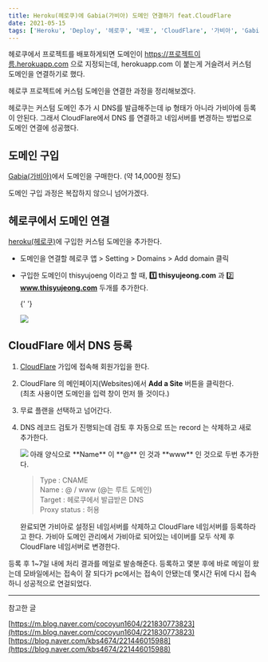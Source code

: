 ```yaml
---
title: Heroku(헤로쿠)에 Gabia(가비아) 도메인 연결하기 feat.CloudFlare
date: 2021-05-15
tags: ['Heroku', 'Deploy', '헤로쿠', '배포', 'CloudFlare', '가비아', 'Gabia']
---
```


헤로쿠에서 프로젝트를 배포하게되면 도메인이 https://프로젝트이름.herokuapp.com 으로 지정되는데, herokuapp.com 이 붙는게 거슬려서 커스텀 도메인을 연결하기로 했다.

헤로쿠 프로젝트에 커스텀 도메인을 연결한 과정을 정리해보겠다.

헤로쿠는 커스텀 도메인 추가 시 DNS를 발급해주는데 ip 형태가 아니라 가비아에 등록이 안된다. 그래서 CloudFlare에서 DNS 를 연결하고 네임서버를 변경하는 방법으로 도메인 연결에 성공했다.

## 도메인 구입

[Gabia(가비아)](https://dns.gabia.com/)에서 도메인을 구매한다. (약 14,000원 정도)

도메인 구입 과정은 복잡하지 않으니 넘어가겠다.

## 헤로쿠에서 도메인 연결

[heroku(헤로쿠)](https://dashboard.heroku.com/)에 구입한 커스텀 도메인을 추가한다.

- 도메인을 연결할 헤로쿠 앱 > Setting > Domains > Add domain 클릭
- 구입한 도메인이 thisyujoeng 이라고 할 때, **1️⃣ thisyujeong.com** 과 2️⃣ **www.thisyujeong.com** 두개를 추가한다.

  {' '}

  <img src="/notes/etc/heroku-domain_1.png" />

## CloudFlare 에서 DNS 등록

1. [CloudFlare](https://dash.cloudflare.com/) 가입에 접속해 회원가입을 한다.
2. CloudFlare 의 메인페이지(Websites)에서 **Add a Site** 버튼을 클릭한다.  
   (최초 사용이면 도메인을 입력 창이 먼저 뜰 것이다.)
3. 무료 플랜을 선택하고 넘어간다.
4. DNS 레코드 검토가 진행되는데 검토 후 자동으로 뜨는 record 는 삭제하고 새로 추가한다.

   <img src="/notes/etc/heroku-domain_2.png" />
   아래 양식으로 **Name** 이 **@** 인 것과 **www** 인 것으로 두번 추가한다.

   > Type : CNAME  
   > Name : @ / www (@는 루트 도메인)  
   > Target : 헤로쿠에서 발급받은 DNS  
   > Proxy status : 허용

   완료되면 가비아로 설정된 네임서버를 삭제하고 CloudFlare 네임서버를 등록하라고 한다. 가비아 도메인 관리에서 가비아로 되어있는 네이버를 모두 삭제 후 CloudFlare 네임서버로 변경한다.

등록 후 1~7일 내에 처리 결과를 메일로 발송해준다.
등록하고 몇분 후에 바로 메일이 왔는데 모바일에서는 접속이 잘 되다가 pc에서는 접속이 안됐는데 몇시간 뒤에 다시 접속하니 성공적으로 연걸되었다.

---

참고한 글

[https://m.blog.naver.com/cocoyun1604/221830773823](https://m.blog.naver.com/cocoyun1604/221830773823)
[https://blog.naver.com/kbs4674/221446015988](https://blog.naver.com/kbs4674/221446015988)
